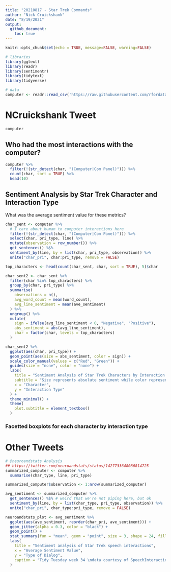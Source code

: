 ```yaml
---
title: "20210817 - Star Trek Commands"
author: "Nick Cruickshank"
date: "8/19/2021"
output: 
  github_document:
    toc: true
---
```


```r
knitr::opts_chunk$set(echo = TRUE, message=FALSE, warning=FALSE)
```

```r
# libraries
library(ggtext)
library(readr)
library(sentimentr)
library(tidytext)
library(tidyverse)
```

```r
# data
computer <- readr::read_csv('https://raw.githubusercontent.com/rfordatascience/tidytuesday/master/data/2021/2021-08-17/computer.csv')
```

# NCruickshank Tweet

```r
computer
```

## Who had the most interactions with the computer?

```r
computer %>%
  filter(!(str_detect(char, "(Computer|Com Panel)"))) %>%
  count(char, sort = TRUE) %>%
  head(10)
```

## Sentiment Analysis by Star Trek Character and Interaction Type

What was the average sentiment value for these metrics?

```r
char_sent <- computer %>%
  # I care about human to computer interactions here
  filter(!(str_detect(char, "(Computer|Com Panel)"))) %>%
  select(char, pri_type, line) %>%
  mutate(observation = row_number()) %>%
  get_sentences() %$%
  sentiment_by(line, by = list(char, pri_type, observation)) %>%
  unite("char_pri", char:pri_type, remove = FALSE)

top_characters <- head(count(char_sent, char, sort = TRUE), 5)$char

char_sent2 <- char_sent %>%
  filter(char %in% top_characters) %>%
  group_by(char, pri_type) %>%
  summarise(
    observations = n(),
    avg_word_count = mean(word_count),
    avg_line_sentiment = mean(ave_sentiment)
  ) %>%
  ungroup() %>%
  mutate(
    sign = ifelse(avg_line_sentiment < 0, "Negative", "Positive"),
    abs_sentiment = abs(avg_line_sentiment),
    char = factor(char, levels = top_characters)
  )

char_sent2 %>%
  ggplot(aes(char, pri_type)) + 
  geom_point(aes(size = abs_sentiment, color = sign)) + 
  scale_color_manual(values = c("Red", "Green")) + 
  guides(size = "none", color = "none") +
  labs(
    title = "Sentiment Analysis of Star Trek Characters by Interaction Type",
    subtitle = "Size represents absolute sentiment while color represents direction (<b style='color:red'>negative</b> or <b style='color:green'>positive</b>)",
    x = "Character",
    y = "Interaction Type"
  ) + 
  theme_minimal() + 
  theme(
    plot.subtitle = element_textbox()
  )
```

### Facetted boxplots for each character by interaction type

# Other Tweets

```r
# @neuroandstats Analysis
## https://twitter.com/neuroandstats/status/1427733648086814725
summarized_computer <- computer %>%
  summarise(char_type, line, pri_type)

summarized_computer$observation <- 1:nrow(summarized_computer)

avg_sentiment <- summarized_computer %>%
  get_sentences() %$% # weird that we're not piping here, but ok
  sentiment_by(line, by = list(char_type, pri_type, observation)) %>%
  unite("char_pri", char_type:pri_type, remove = FALSE)

neuroandstats_plot <- avg_sentiment %>%
  ggplot(aes(ave_sentiment, reorder(char_pri, ave_sentiment))) + 
  geom_jitter(alpha = 0.3, color = "black") + 
  geom_point() + 
  stat_summary(fun = "mean", geom = "point", size = 3, shape = 24, fill = "red") + 
  labs(
    title = "Sentiment analysis of Star Trek speech interactions",
    x = "Average Sentiment Value",
    y = "Type of Dialog",
    caption = "Tidy Tuesday week 34 \ndata courtesy of SpeechInteraction.org"
  )
```



